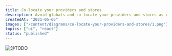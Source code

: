 ```yaml
---
title: Co-locate your providers and stores
description: Avoid globals and co-locate your providers and stores as close as possible to their usage.
createdAt: "2021-05-05"
images: ["/content/diagrams/co-locate-your-providers-and-stores/1.png"]
topics: ["ui", "react"]
status: "published"
---
```


<Image
  src="/content/diagrams/co-locate-your-providers-and-stores/1.png"
  alt="@TODO"
  width={851}
  height={1299}
/>
